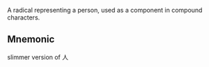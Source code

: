 A radical representing a person, used as a component in compound characters.

## Mnemonic

slimmer version of 人
